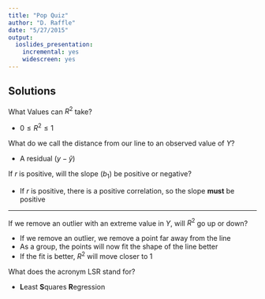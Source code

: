 ```yaml
---
title: "Pop Quiz"
author: "D. Raffle"
date: "5/27/2015"
output:
  ioslides_presentation:
    incremental: yes
    widescreen: yes
---
```


## Solutions

What Values can $R^2$ take?  

- $0 \le R^2 \le 1$  

What do we call the distance from our line to an observed value of $Y$?

- A residual $(y - \hat{y})$

If $r$ is positive, will the slope $(b_1)$ be positive or negative?

- If $r$ is positive, there is a positive correlation, so the slope **must** be positive

---

If we remove an outlier with an extreme value in $Y$, will $R^2$ go up or down?

- If we remove an outlier, we remove a point far away from the line
- As a group, the points will now fit the shape of the line better
- If the fit is better, $R^2$ will move closer to 1

What does the acronym LSR stand for?

- **L**east **S**quares **R**egression

